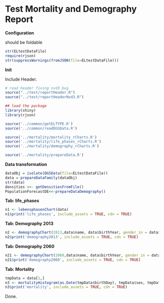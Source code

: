 Test Mortality and Demography Report
========================================================
**Configuration**

should be foldable
```r
str(ELtestDataFile)
require(rjson)
str(suppressWarnings(fromJSON(file=ELtestDataFile)))
```

**Init**

Include Header.
```r
# read header fixing nvd3 bug
source("../test/reportHeader.R")
source("../test/reportHeaderNvd3.R")

## load the package
library(shiny)
library(rjson)

source('../common/getELTYPE.R')
source('../common/readDGSData.R')

source('../mortality/mortality_rCharts.R')
source('../mortality/life_phases_rCharts.R')
source('../mortality/demography_rCharts.R')

source('../mortality/prepareData.R')
```

**Data transformation**

```r

dataObj = isolate(DGSData(file=ELtestDataFile))
data = prepareDataFamily(dataObj)
str(data)
densities <<- getDensitiesFromFile()
PopulationForecastDE<<-prepareDataDemography()
```

**Tab: life_phases**

```r
n1 <- lebensphasenChart(data)
n1$print('life_phases', include_assets = TRUE, cdn = TRUE)
```

**Tab: Demography 2013**

```r
n2 <- demographyChart(2013,data$name, data$birthYear, gender_in = data$sex)
n2$print('demography2013', include_assets = TRUE, cdn = TRUE)
```

**Tab: Demography 2060**

```r
n21 <- demographyChart(2060,data$name, data$birthYear, gender_in = data$sex)
n21$print('demography2060', include_assets = TRUE, cdn = TRUE)
```

**Tab: Mortality**

```r
tmpData = data[1,]    
n3 <- mortalityHistogram(as.Date(tmpData$birthDay), tmpData$sex, tmpData$name)           
n3$print('mortality', include_assets = TRUE, cdn = TRUE)
```

Done.